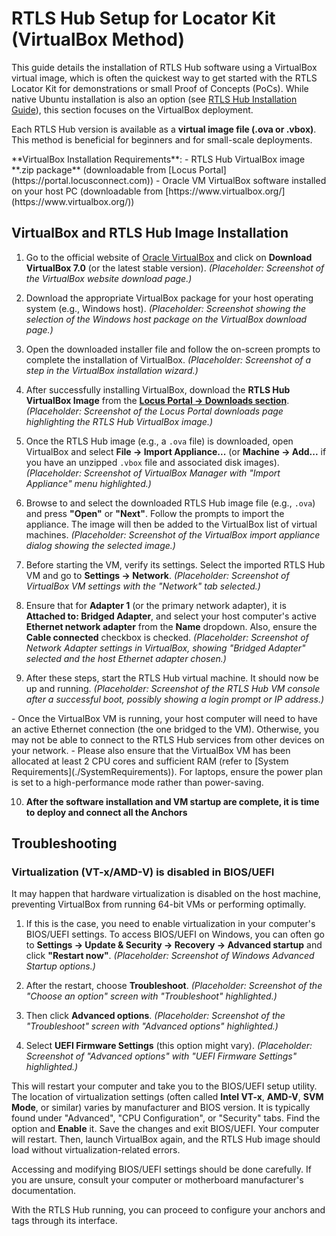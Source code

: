 # RTLS Hub Setup for Locator Kit (VirtualBox Method)

This guide details the installation of RTLS Hub software using a VirtualBox virtual image, which is often the quickest way to get started with the RTLS Locator Kit for demonstrations or small Proof of Concepts (PoCs). While native Ubuntu installation is also an option (see [RTLS Hub Installation Guide](../RTLS_Hub/RtlsHubInstallGuide)), this section focuses on the VirtualBox deployment.

Each RTLS Hub version is available as a **virtual image file (.ova or .vbox)**. This method is beneficial for beginners and for small-scale deployments.

<Callout type="info">
 **VirtualBox Installation Requirements**:
 - RTLS Hub VirtualBox image **.zip package** (downloadable from [Locus Portal](https://portal.locusconnect.com))
 - Oracle VM VirtualBox software installed on your host PC (downloadable from [https://www.virtualbox.org/](https://www.virtualbox.org/))
</Callout>

## VirtualBox and RTLS Hub Image Installation

1.  Go to the official website of [Oracle VirtualBox](https://www.virtualbox.org/) and click on **Download VirtualBox 7.0** (or the latest stable version).
    *(Placeholder: Screenshot of the VirtualBox website download page.)*

2.  Download the appropriate VirtualBox package for your host operating system (e.g., Windows host).
    *(Placeholder: Screenshot showing the selection of the Windows host package on the VirtualBox download page.)*

3.  Open the downloaded installer file and follow the on-screen prompts to complete the installation of VirtualBox.
    *(Placeholder: Screenshot of a step in the VirtualBox installation wizard.)*

4.  After successfully installing VirtualBox, download the **RTLS Hub VirtualBox Image** from the **[Locus Portal -> Downloads section](https://portal.locusconnect.com/downloads)**.
    *(Placeholder: Screenshot of the Locus Portal downloads page highlighting the RTLS Hub VirtualBox image.)*

5.  Once the RTLS Hub image (e.g., a `.ova` file) is downloaded, open VirtualBox and select **File -> Import Appliance...** (or **Machine -> Add...** if you have an unzipped `.vbox` file and associated disk images).
    *(Placeholder: Screenshot of VirtualBox Manager with "Import Appliance" menu highlighted.)*

6.  Browse to and select the downloaded RTLS Hub image file (e.g., `.ova`) and press **"Open"** or **"Next"**. Follow the prompts to import the appliance. The image will then be added to the VirtualBox list of virtual machines.
    *(Placeholder: Screenshot of the VirtualBox import appliance dialog showing the selected image.)*

7.  Before starting the VM, verify its settings. Select the imported RTLS Hub VM and go to **Settings -> Network**.
    *(Placeholder: Screenshot of VirtualBox VM settings with the "Network" tab selected.)*

8.  Ensure that for **Adapter 1** (or the primary network adapter), it is **Attached to: Bridged Adapter**, and select your host computer's active **Ethernet network adapter** from the **Name** dropdown. Also, ensure the **Cable connected** checkbox is checked.
    *(Placeholder: Screenshot of Network Adapter settings in VirtualBox, showing "Bridged Adapter" selected and the host Ethernet adapter chosen.)*

9.  After these steps, start the RTLS Hub virtual machine. It should now be up and running.
    *(Placeholder: Screenshot of the RTLS Hub VM console after a successful boot, possibly showing a login prompt or IP address.)*

<Callout type="info">
- Once the VirtualBox VM is running, your host computer will need to have an active Ethernet connection (the one bridged to the VM). Otherwise, you may not be able to connect to the RTLS Hub services from other devices on your network.
- Please also ensure that the VirtualBox VM has been allocated at least 2 CPU cores and sufficient RAM (refer to [System Requirements](./SystemRequirements)). For laptops, ensure the power plan is set to a high-performance mode rather than power-saving.
</Callout>

10. **After the software installation and VM startup are complete, it is time to deploy and connect all the Anchors**

## Troubleshooting

### Virtualization (VT-x/AMD-V) is disabled in BIOS/UEFI

It may happen that hardware virtualization is disabled on the host machine, preventing VirtualBox from running 64-bit VMs or performing optimally.

1.  If this is the case, you need to enable virtualization in your computer's BIOS/UEFI settings. To access BIOS/UEFI on Windows, you can often go to **Settings -> Update & Security -> Recovery -> Advanced startup** and click **"Restart now"**.
    *(Placeholder: Screenshot of Windows Advanced Startup options.)*

2.  After the restart, choose **Troubleshoot**.
    *(Placeholder: Screenshot of the "Choose an option" screen with "Troubleshoot" highlighted.)*

3.  Then click **Advanced options**.
    *(Placeholder: Screenshot of the "Troubleshoot" screen with "Advanced options" highlighted.)*

4.  Select **UEFI Firmware Settings** (this option might vary).
    *(Placeholder: Screenshot of "Advanced options" with "UEFI Firmware Settings" highlighted.)*

This will restart your computer and take you to the BIOS/UEFI setup utility. The location of virtualization settings (often called **Intel VT-x**, **AMD-V**, **SVM Mode**, or similar) varies by manufacturer and BIOS version. It is typically found under "Advanced", "CPU Configuration", or "Security" tabs. Find the option and **Enable** it. Save the changes and exit BIOS/UEFI. Your computer will restart. Then, launch VirtualBox again, and the RTLS Hub image should load without virtualization-related errors.

<Callout type="warning">
  Accessing and modifying BIOS/UEFI settings should be done carefully. If you are unsure, consult your computer or motherboard manufacturer's documentation.
</Callout>

With the RTLS Hub running, you can proceed to configure your anchors and tags through its interface.




